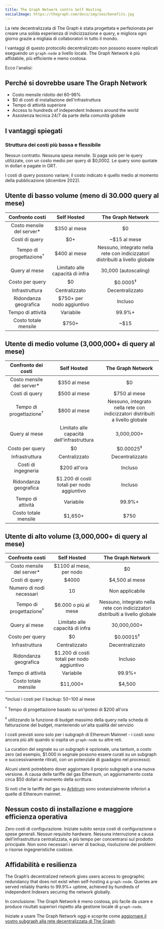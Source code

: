 ```yaml
---
title: The Graph Network contro Self Hosting
socialImage: https://thegraph.com/docs/img/seo/benefits.jpg
---
```


La rete decentralizzata di The Graph è stata progettata e perfezionata per creare una solida esperienza di indicizzazione e query, e migliora ogni giorno grazie a migliaia di collaboratori in tutto il mondo.

I vantaggi di questo protocollo decentralizzato non possono essere replicati eseguendo un `graph-node` a livello locale. The Graph Network è più affidabile, più efficiente e meno costosa.

Ecco l'analisi:

## Perché si dovrebbe usare The Graph Network

- Costo mensile ridotto del 60-98%
- $0 di costi di installazione dell'infrastruttura
- Tempo di attività superiore
- Access to hundreds of independent Indexers around the world
- Assistenza tecnica 24/7 da parte della comunità globale

## I vantaggi spiegati

### Struttura dei costi più bassa e flessibile

Nessun contratto. Nessuna spesa mensile. Si paga solo per le query utilizzate, con un costo medio per query di $0,0002. Le query sono quotate in dollari e pagate in GRT.

I costi di query possono variare; il costo indicato è quello medio al momento della pubblicazione (dicembre 2022).

## Utente di basso volume (meno di 30.000 query al mese)

|          Confronto costi           |               Self Hosted               |                               The Graph Network                               |
|:----------------------------------:|:---------------------------------------:|:-----------------------------------------------------------------------------:|
|    Costo mensile del server\*    |              $350 al mese               |                                      $0                                       |
|           Costi di query           |                   $0+                   |                                 ~$15 al mese                                  |
| Tempo di progettazione<sup>†</sup> |              $400 al mese               | Nessuno, integrato nella rete con indicizzatori distribuiti a livello globale |
|           Query al mese            |     Limitato alle capacità di infra     |                             30,000 (autoscaling)                              |
|          Costo per query           |                   $0                    |                              $0.0005<sup>‡</sup>                              |
|           Infrastruttura           |              Centralizzato              |                                Decentralizzato                                |
|       Ridondanza geografica        |        $750+ per nodo aggiuntivo        |                                    Incluso                                    |
|         Tempo di attività          |                Variabile                |                                    99.9%+                                     |
|        Costo totale mensile        | <span className="highlight-row" />$750+ |                                     ~$15                                      |

## Utente di medio volume (3,000,000+ di query al mese)

|        Confronto dei costi         |                Self Hosted                 |                               The Graph Network                               |
|:----------------------------------:|:------------------------------------------:|:-----------------------------------------------------------------------------:|
|    Costo mensile del server\*    |                $350 al mese                |                                      $0                                       |
|           Costi di query           |                $500 al mese                |                                 $750 al mese                                  |
| Tempo di progettazione<sup>†</sup> |                $800 al mese                | Nessuno, integrato nella rete con indicizzatori distribuiti a livello globale |
|           Query al mese            | Limitato alle capacità dell'infrastruttura |                                  3,000,000+                                   |
|          Costo per query           |                     $0                     |                             $0.00025<sup>‡</sup>                              |
|           Infrastruttura           |               Centralizzato                |                                Decentralizzato                                |
|        Costi di ingegneria         |                $200 all'ora                |                                    Incluso                                    |
|       Ridondanza geografica        | $1.200 di costi totali per nodo aggiuntivo |                                    Incluso                                    |
|         Tempo di attività          |                 Variabile                  |                                    99.9%+                                     |
|        Costo totale mensile        | <span className="highlight-row" /> $1,650+ |                                     $750                                      |

## Utente di alto volume (3,000,000+ di query al mese)

|          Confronto costi           |                 Self Hosted                 |                               The Graph Network                               |
|:----------------------------------:|:-------------------------------------------:|:-----------------------------------------------------------------------------:|
|    Costo mensile del server\*    |           $1100 al mese, per nodo           |                                      $0                                       |
|           Costi di query           |                    $4000                    |                                $4,500 al mese                                 |
|      Numero di nodi necessari      |                     10                      |                                Non applicabile                                |
| Tempo di progettazione<sup>†</sup> |            $6.000 o più al mese             | Nessuno, integrato nella rete con indicizzatori distribuiti a livello globale |
|           Query al mese            |       Limitato alle capacità di infra       |                                  30,000,000+                                  |
|          Costo per query           |                     $0                      |                             $0.00015<sup>‡</sup>                              |
|           Infrastruttura           |                Centralizzato                |                                Decentralizzato                                |
|       Ridondanza geografica        | $1.200 di costi totali per nodo aggiuntivo  |                                    Incluso                                    |
|         Tempo di attività          |                  Variabile                  |                                    99.9%+                                     |
|        Costo totale mensile        | <span className="highlight-row" /> $11,000+ |                                    $4,500                                     |

\*inclusi i costi per il backup: $50-$100 al mese

<sup>†</sup> Tempo di progettazione basato su un'ipotesi di $200 all'ora

<sup>‡</sup> utilizzando la funzione di budget massimo della query nella scheda di fatturazione del budget, mantenendo un'alta qualità del servizio

I costi previsti sono solo per i subgraph di Ethereum Mainnet - i costi sono ancora più alti quando si ospita un `graph-node` su altre reti.

La curation del segnale su un subgraph è opzionale, una tantum, a costo zero (ad esempio, $1.000 in segnale possono essere curati su un subgraph e successivamente ritirati, con un potenziale di guadagno nel processo).

Alcuni utenti potrebbero dover aggiornare il proprio subgraph a una nuova versione. A causa delle tariffe del gas Ethereum, un aggiornamento costa circa $50 dollari al momento della scrittura.

Si noti che le tariffe del gas su [Arbitrum](/arbitrum/arbitrum-faq) sono sostanzialmente inferiori a quelle di Ethereum mainnet.

## Nessun costo di installazione e maggiore efficienza operativa

Zero costi di configurazione. Iniziate subito senza costi di configurazione o spese generali. Nessun requisito hardware. Nessuna interruzione a causa dell'infrastruttura centralizzata, e più tempo per concentrarsi sul prodotto principale. Non sono necessari i server di backup, risoluzione dei problemi o risorse ingegneristiche costose.

## Affidabilità e resilienza

The Graph’s decentralized network gives users access to geographic redundancy that does not exist when self-hosting a `graph-node`. Queries are served reliably thanks to 99.9%+ uptime, achieved by hundreds of independent Indexers securing the network globally.

In conclusione: The Graph Network è meno costosa, più facile da usare e produce risultati superiori rispetto alla gestione locale di `graph-node`.

Iniziate a usare The Graph Network oggi e scoprite come [aggiornare il vostro subgraph alla rete decentralizzata di The Graph](/cookbook/upgrading-a-subgraph).
